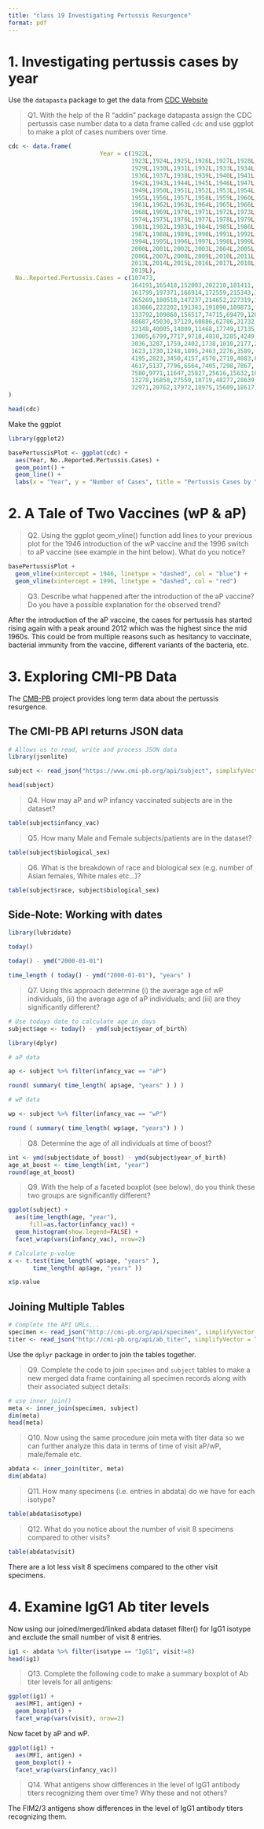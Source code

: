 ```yaml
---
title: "class 19 Investigating Pertussis Resurgence"
format: pdf
---
```


# 1. Investigating pertussis cases by year

Use the `datapasta` package to get the data from [CDC Website](https://www.cdc.gov/pertussis/surv-reporting/cases-by-year.html#print)

> Q1. With the help of the R "addin" package datapasta assign the CDC pertussis case number data to a data frame called `cdc` and use ggplot to make a plot of cases numbers over time.

```r
cdc <- data.frame(
                          Year = c(1922L,
                                   1923L,1924L,1925L,1926L,1927L,1928L,
                                   1929L,1930L,1931L,1932L,1933L,1934L,1935L,
                                   1936L,1937L,1938L,1939L,1940L,1941L,
                                   1942L,1943L,1944L,1945L,1946L,1947L,1948L,
                                   1949L,1950L,1951L,1952L,1953L,1954L,
                                   1955L,1956L,1957L,1958L,1959L,1960L,
                                   1961L,1962L,1963L,1964L,1965L,1966L,1967L,
                                   1968L,1969L,1970L,1971L,1972L,1973L,
                                   1974L,1975L,1976L,1977L,1978L,1979L,1980L,
                                   1981L,1982L,1983L,1984L,1985L,1986L,
                                   1987L,1988L,1989L,1990L,1991L,1992L,1993L,
                                   1994L,1995L,1996L,1997L,1998L,1999L,
                                   2000L,2001L,2002L,2003L,2004L,2005L,
                                   2006L,2007L,2008L,2009L,2010L,2011L,2012L,
                                   2013L,2014L,2015L,2016L,2017L,2018L,
                                   2019L),
  No..Reported.Pertussis.Cases = c(107473,
                                   164191,165418,152003,202210,181411,
                                   161799,197371,166914,172559,215343,179135,
                                   265269,180518,147237,214652,227319,103188,
                                   183866,222202,191383,191890,109873,
                                   133792,109860,156517,74715,69479,120718,
                                   68687,45030,37129,60886,62786,31732,28295,
                                   32148,40005,14809,11468,17749,17135,
                                   13005,6799,7717,9718,4810,3285,4249,
                                   3036,3287,1759,2402,1738,1010,2177,2063,
                                   1623,1730,1248,1895,2463,2276,3589,
                                   4195,2823,3450,4157,4570,2719,4083,6586,
                                   4617,5137,7796,6564,7405,7298,7867,
                                   7580,9771,11647,25827,25616,15632,10454,
                                   13278,16858,27550,18719,48277,28639,
                                   32971,20762,17972,18975,15609,18617)
)

head(cdc)
```

Make the ggplot

```r
library(ggplot2)
```

```r
basePertussisPlot <- ggplot(cdc) + 
  aes(Year, No..Reported.Pertussis.Cases) + 
  geom_point() + 
  geom_line() + 
  labs(x = "Year", y = "Number of Cases", title = "Pertussis Cases by Year (1922-2019)")
```

# 2. A Tale of Two Vaccines (wP & aP)

> Q2. Using the ggplot geom_vline() function add lines to your previous plot for the 1946 introduction of the wP vaccine and the 1996 switch to aP vaccine (see example in the hint below). What do you notice?

```r
basePertussisPlot + 
  geom_vline(xintercept = 1946, linetype = "dashed", col = "blue") + 
  geom_vline(xintercept = 1996, linetype = "dashed", col = "red")
```

> Q3. Describe what happened after the introduction of the aP vaccine? Do you have a possible explanation for the observed trend?

After the introduction of the aP vaccine, the cases for pertussis has started rising again with a peak around 2012 which was the highest since the mid 1960s. This could be from multiple reasons such as hesitancy to vaccinate, bacterial immunity from the vaccine, different variants of the bacteria, etc.

# 3. Exploring CMI-PB Data

The [CMB-PB](https://www.cmi-pb.org/) project provides long term data about the pertussis resurgence.

## The CMI-PB API returns JSON data

```r
# Allows us to read, write and process JSON data
library(jsonlite)
```

```r
subject <- read_json("https://www.cmi-pb.org/api/subject", simplifyVector = TRUE)

head(subject)
```

> Q4. How may aP and wP infancy vaccinated subjects are in the dataset?

```r
table(subject$infancy_vac)
```

> Q5. How many Male and Female subjects/patients are in the dataset?

```r
table(subject$biological_sex)
```

> Q6. What is the breakdown of race and biological sex (e.g. number of Asian females, White males etc...)?

```r
table(subject$race, subject$biological_sex)
```

## Side-Note: Working with dates

```r
library(lubridate)
```

```r
today()
```

```r
today() - ymd("2000-01-01")
```

```r
time_length ( today() - ymd("2000-01-01"), "years" )
```

> Q7. Using this approach determine (i) the average age of wP individuals, (ii) the average age of aP individuals; and (iii) are they significantly different?

```r
# Use todays date to calculate age in days
subject$age <- today() - ymd(subject$year_of_birth)

library(dplyr)
```

```r
# aP data

ap <- subject %>% filter(infancy_vac == "aP")

round( summary( time_length( ap$age, "years" ) ) )

```

```r
# wP data

wp <- subject %>% filter(infancy_vac == "wP")

round ( summary( time_length( wp$age, "years") ) )
```

> Q8. Determine the age of all individuals at time of boost?

```r
int <- ymd(subject$date_of_boost) - ymd(subject$year_of_birth)
age_at_boost <- time_length(int, "year")
round(age_at_boost)
```

> Q9. With the help of a faceted boxplot (see below), do you think these two groups are significantly different?

```r
ggplot(subject) +
  aes(time_length(age, "year"),
      fill=as.factor(infancy_vac)) +
  geom_histogram(show.legend=FALSE) +
  facet_wrap(vars(infancy_vac), nrow=2) 
```

```r
# Calculate p-value 
x <- t.test(time_length( wp$age, "years" ),
       time_length( ap$age, "years" ))

x$p.value
```

## Joining Multiple Tables

```r
# Complete the API URLs...
specimen <- read_json("http://cmi-pb.org/api/specimen", simplifyVector = TRUE) 
titer <- read_json("http://cmi-pb.org/api/ab_titer", simplifyVector = TRUE) 
```

Use the `dplyr` package in order to join the tables together. 

> Q9. Complete the code to join `specimen` and `subject` tables to make a new merged data frame containing all specimen records along with their associated subject details:

```r
# use inner_join()
meta <- inner_join(specimen, subject)
dim(meta)
head(meta)
```

> Q10. Now using the same procedure join meta with titer data so we can further analyze this data in terms of time of visit aP/wP, male/female etc.

```r
abdata <- inner_join(titer, meta)
dim(abdata)
```

> Q11. How many specimens (i.e. entries in abdata) do we have for each isotype?

```r
table(abdata$isotype)
```

> Q12. What do you notice about the number of visit 8 specimens compared to other visits?

```r
table(abdata$visit)
```

There are a lot less visit 8 specimens compared to the other visit specimens.

# 4. Examine IgG1 Ab titer levels

Now using our joined/merged/linked abdata dataset filter() for IgG1 isotype and exclude the small number of visit 8 entries.

```r
ig1 <- abdata %>% filter(isotype == "IgG1", visit!=8)
head(ig1)
```

> Q13. Complete the following code to make a summary boxplot of Ab titer levels for all antigens:

```r
ggplot(ig1) +
  aes(MFI, antigen) +
  geom_boxplot() + 
  facet_wrap(vars(visit), nrow=2)
```

Now facet by aP and wP.

```r
ggplot(ig1) +
  aes(MFI, antigen) +
  geom_boxplot() + 
  facet_wrap(vars(infancy_vac))
```


> Q14. What antigens show differences in the level of IgG1 antibody titers recognizing them over time? Why these and not others?

The FIM2/3 antigens show differences in the level of IgG1 antibody titers recognizing them. 
